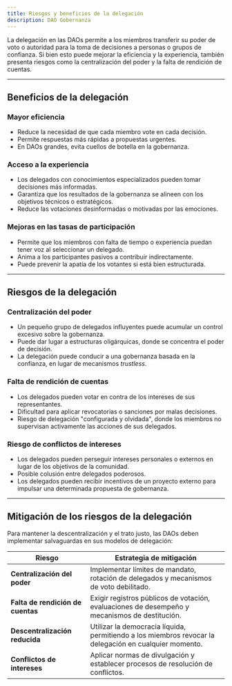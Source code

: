 ```yaml
---
title: Riesgos y beneficios de la delegación
description: DAO Gobernanza
---
```


La delegación en las DAOs permite a los miembros transferir su poder de voto o autoridad para la toma de decisiones a personas o grupos de confianza. Si bien esto puede mejorar la eficiencia y la experiencia, también presenta riesgos como la centralización del poder y la falta de rendición de cuentas.

---

## **Beneficios de la delegación**

### **Mayor eficiencia**
- Reduce la necesidad de que cada miembro vote en cada decisión.
- Permite respuestas más rápidas a propuestas urgentes.
- En DAOs grandes, evita cuellos de botella en la gobernanza.

### **Acceso a la experiencia**
- Los delegados con conocimientos especializados pueden tomar decisiones más informadas.
- Garantiza que los resultados de la gobernanza se alineen con los objetivos técnicos o estratégicos.
- Reduce las votaciones desinformadas o motivadas por las emociones.

### **Mejoras en las tasas de participación**
- Permite que los miembros con falta de tiempo o experiencia puedan tener voz al seleccionar un delegado.
- Anima a los participantes pasivos a contribuir indirectamente. 
- Puede prevenir la apatía de los votantes si está bien estructurada.

---

## **Riesgos de la delegación**

### **Centralización del poder**
- Un pequeño grupo de delegados influyentes puede acumular un control excesivo sobre la gobernanza.
- Puede dar lugar a estructuras oligárquicas, donde se concentra el poder de decisión.
- La delegación puede conducir a una gobernanza basada en la confianza, en lugar de mecanismos *trustless*.

### **Falta de rendición de cuentas**
- Los delegados pueden votar en contra de los intereses de sus representantes.
- Dificultad para aplicar revocatorias o sanciones por malas decisiones.
- Riesgo de delegación "configurada y olvidada", donde los miembros no supervisan activamente las acciones de sus delegados.

### **Riesgo de conflictos de intereses**
- Los delegados pueden perseguir intereses personales o externos en lugar de los objetivos de la comunidad.
- Posible colusión entre delegados poderosos.
- Los delegados pueden recibir incentivos de un proyecto externo para impulsar una determinada propuesta de gobernanza.

---

## **Mitigación de los riesgos de la delegación**

Para mantener la descentralización y el trato justo, las DAOs deben implementar salvaguardas en sus modelos de delegación:

| **Riesgo** | **Estrategia de mitigación** |
|---------|----------------------|
| **Centralización del poder** | Implementar límites de mandato, rotación de delegados y mecanismos de voto debilitado. |
| **Falta de rendición de cuentas** | Exigir registros públicos de votación, evaluaciones de desempeño y mecanismos de destitución. |
| **Descentralización reducida** | Utilizar la democracia líquida, permitiendo a los miembros revocar la delegación en cualquier momento. |
| **Conflictos de intereses** | Aplicar normas de divulgación y establecer procesos de resolución de conflictos. |